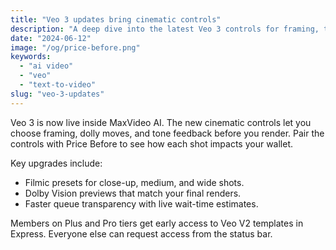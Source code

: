 ```yaml
---
title: "Veo 3 updates bring cinematic controls"
description: "A deep dive into the latest Veo 3 controls for framing, tone, and Dolby Vision previews."
date: "2024-06-12"
image: "/og/price-before.png"
keywords:
  - "ai video"
  - "veo"
  - "text-to-video"
slug: "veo-3-updates"
---
```


Veo 3 is now live inside MaxVideo AI. The new cinematic controls let you choose framing, dolly moves, and tone feedback before you render. Pair the controls with Price Before to see how each shot impacts your wallet.

Key upgrades include:

- Filmic presets for close-up, medium, and wide shots.
- Dolby Vision previews that match your final renders.
- Faster queue transparency with live wait-time estimates.

Members on Plus and Pro tiers get early access to Veo V2 templates in Express. Everyone else can request access from the status bar.
